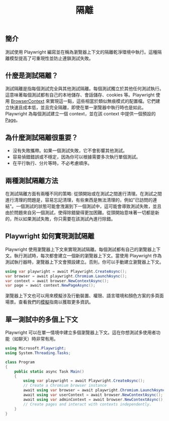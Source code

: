 ﻿---
id: browser-contexts
title: "隔離"
---

## 簡介

測試使用 Playwright 編寫並在稱為瀏覽器上下文的隔離乾淨環境中執行。這種隔離模型提高了可重現性並防止連鎖測試失敗。

## 什麼是測試隔離？

測試隔離是指每個測試完全與其他測試隔離。每個測試獨立於其他任何測試執行。這意味著每個測試都有自己的本地儲存、會話儲存、cookies 等。Playwright 使用 [BrowserContext] 來實現這一點，這些相當於類似無痕模式的配置檔。它們建立快速且成本低，並且完全隔離，即使在單一瀏覽器中執行時也是如此。Playwright 為每個測試建立一個 context，並在該 context 中提供一個預設的 [Page]。

## 為什麼測試隔離很重要？

- 沒有失敗攜帶。如果一個測試失敗，它不會影響其他測試。
- 容易偵錯錯誤或不穩定，因為你可以根據需要多次執行單個測試。
- 在平行執行、分片等時，不必考慮順序。

## 兩種測試隔離方法

在測試隔離方面有兩種不同的策略: 從頭開始或在測試之間進行清理。在測試之間進行清理的問題是，容易忘記清理，有些東西是無法清理的，例如"已訪問的連結"。一個測試的狀態可能會洩漏到下一個測試中，這可能會導致測試失敗，並且由於問題來自另一個測試，使得除錯變得更加困難。從頭開始意味著一切都是新的，所以如果測試失敗，你只需要在該測試內進行除錯。

## Playwright 如何實現測試隔離

Playwright 使用瀏覽器上下文來實現測試隔離。每個測試都有自己的瀏覽器上下文。執行測試時，每次都會建立一個新的瀏覽器上下文。當使用 Playwright 作為測試執行器時，瀏覽器上下文會預設建立。否則，你可以手動建立瀏覽器上下文。

```csharp
using var playwright = await Playwright.CreateAsync();
var browser = await playwright.Chromium.LaunchAsync();
var context = await browser.NewContextAsync();
var page = await context.NewPageAsync();
```

瀏覽器上下文也可以用來模擬涉及行動裝置、權限、語言環境和顏色方案的多頁面場景。查看我們的[模擬](./emulation.mdx)指南以獲取更多資訊。

## 單一測試中的多個上下文

Playwright 可以在單一情境中建立多個瀏覽器上下文。這在你想測試多使用者功能（如聊天）時非常有用。

```csharp
using Microsoft.Playwright;
using System.Threading.Tasks;

class Program
{
    public static async Task Main()
    {
        using var playwright = await Playwright.CreateAsync();
        // Create a Chromium browser instance
        await using var browser = await playwright.Chromium.LaunchAsync();
        await using var userContext = await browser.NewContextAsync();
        await using var adminContext = await browser.NewContextAsync();
        // Create pages and interact with contexts independently.
    }
}
```




[Accessibility]: /api/class-accessibility.mdx "Accessibility"
[APIRequest]: /api/class-apirequest.mdx "APIRequest"
[APIRequestContext]: /api/class-apirequestcontext.mdx "APIRequestContext"
[APIResponse]: /api/class-apiresponse.mdx "APIResponse"
[APIResponseAssertions]: /api/class-apiresponseassertions.mdx "APIResponseAssertions"
[Browser]: /api/class-browser.mdx "Browser"
[BrowserContext]: /api/class-browsercontext.mdx "BrowserContext"
[BrowserType]: /api/class-browsertype.mdx "BrowserType"
[CDPSession]: /api/class-cdpsession.mdx "CDPSession"
[CDPSessionEvent]: /api/class-cdpsessionevent.mdx "CDPSessionEvent"
[Clock]: /api/class-clock.mdx "Clock"
[ConsoleMessage]: /api/class-consolemessage.mdx "ConsoleMessage"
[Dialog]: /api/class-dialog.mdx "Dialog"
[Download]: /api/class-download.mdx "Download"
[ElementHandle]: /api/class-elementhandle.mdx "ElementHandle"
[FileChooser]: /api/class-filechooser.mdx "FileChooser"
[FormData]: /api/class-formdata.mdx "FormData"
[Frame]: /api/class-frame.mdx "Frame"
[FrameLocator]: /api/class-framelocator.mdx "FrameLocator"
[JSHandle]: /api/class-jshandle.mdx "JSHandle"
[Keyboard]: /api/class-keyboard.mdx "Keyboard"
[Locator]: /api/class-locator.mdx "Locator"
[LocatorAssertions]: /api/class-locatorassertions.mdx "LocatorAssertions"
[Mouse]: /api/class-mouse.mdx "Mouse"
[Page]: /api/class-page.mdx "Page"
[PageAssertions]: /api/class-pageassertions.mdx "PageAssertions"
[Playwright]: /api/class-playwright.mdx "Playwright"
[PlaywrightAssertions]: /api/class-playwrightassertions.mdx "PlaywrightAssertions"
[Request]: /api/class-request.mdx "Request"
[Response]: /api/class-response.mdx "Response"
[Route]: /api/class-route.mdx "Route"
[Selectors]: /api/class-selectors.mdx "Selectors"
[TimeoutError]: /api/class-timeouterror.mdx "TimeoutError"
[Touchscreen]: /api/class-touchscreen.mdx "Touchscreen"
[Tracing]: /api/class-tracing.mdx "Tracing"
[Video]: /api/class-video.mdx "Video"
[WebError]: /api/class-weberror.mdx "WebError"
[WebSocket]: /api/class-websocket.mdx "WebSocket"
[WebSocketFrame]: /api/class-websocketframe.mdx "WebSocketFrame"
[Worker]: /api/class-worker.mdx "Worker"
[Element]: https://developer.mozilla.org/en-US/docs/Web/API/element "Element"
[EvaluationArgument]: /evaluating.mdx#evaluation-argument "EvaluationArgument"
[Promise]: https://developer.mozilla.org/en-US/docs/Web/JavaScript/Reference/Global_Objects/Promise "Promise"
[iterator]: https://developer.mozilla.org/en-US/docs/Web/JavaScript/Reference/Iteration_protocols "Iterator"
[origin]: https://developer.mozilla.org/en-US/docs/Glossary/Origin "Origin"
[selector]: https://developer.mozilla.org/en-US/docs/Web/CSS/CSS_Selectors "selector"
[Serializable]: https://developer.mozilla.org/en-US/docs/Web/JavaScript/Reference/Global_Objects/JSON/stringify#Description "Serializable"
[UIEvent.detail]: https://developer.mozilla.org/en-US/docs/Web/API/UIEvent/detail "UIEvent.detail"
[UnixTime]: https://en.wikipedia.org/wiki/Unix_time "Unix Time"
[xpath]: https://developer.mozilla.org/en-US/docs/Web/XPath "xpath"

[bool]: https://docs.microsoft.com/en-us/dotnet/api/system.boolean "bool"
[Date]: https://learn.microsoft.com/en-us/dotnet/api/system.datetime "DateTime"
[double]: https://docs.microsoft.com/en-us/dotnet/api/system.double "double"
[byte]: https://docs.microsoft.com/en-us/dotnet/api/system.byte "byte"
[int]: https://docs.microsoft.com/en-us/dotnet/api/system.int32 "int"
[long]: https://docs.microsoft.com/en-us/dotnet/api/system.int64 "long"
[void]: https://docs.microsoft.com/en-us/dotnet/csharp/language-reference/builtin-types/void "void"
[string]: https://docs.microsoft.com/en-us/dotnet/api/system.string "string"
[URL]: https://nodejs.org/api/url.html "URL"
[Regex]: https://docs.microsoft.com/en-us/dotnet/api/system.text.regularexpressions.regex "Regex"

[Action]: https://docs.microsoft.com/en-us/dotnet/api/system.action-1 "Action"
[Func]: https://docs.microsoft.com/en-us/dotnet/api/system.func-2 "Func"
[IEnumerable]: https://docs.microsoft.com/en-us/dotnet/api/system.collections.ienumerable "IEnumerable"
[IDictionary]: https://docs.microsoft.com/en-us/dotnet/api/system.collections.idictionary "IDictionary"
[Task]: https://docs.microsoft.com/en-us/dotnet/api/system.threading.tasks.task?view=net-5.0 "Task"
[IReadOnlyDictionary]: https://docs.microsoft.com/en-us/dotnet/api/system.collections.generic.ireadonlydictionary-2 "IReadOnlyDictionary"
[JsonElement]: https://docs.microsoft.com/en-us/dotnet/api/system.text.json.jsonelement "JsonElement"

[all available image tags]: https://mcr.microsoft.com/en-us/product/playwright/dotnet/about "all available image tags"
[Microsoft Artifact Registry]: https://mcr.microsoft.com/en-us/product/playwright/dotnet/about "Microsoft Artifact Registry"
[Dockerfile.jammy]: https://github.com/microsoft/playwright-dotnet/blob/main/utils/docker/Dockerfile.jammy "Dockerfile.jammy"
